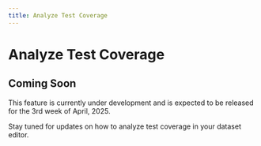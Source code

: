```yaml
---
title: Analyze Test Coverage
---
```


# Analyze Test Coverage

## Coming Soon

This feature is currently under development and is expected to be released for the 3rd week of April, 2025.

Stay tuned for updates on how to analyze test coverage in your dataset editor.
